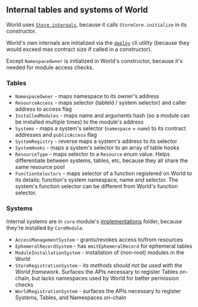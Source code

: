 ## Internal tables and systems of World

World uses [`Store internals`](/store/internals), because it calls `StoreCore.initialize` in its constructor.

World's own internals are initialized via the [`deploy`](https://github.com/latticexyz/mud/blob/main/packages/cli/src/utils/deploy.ts) cli utility (because they would exceed max contract size if called in a constructor).

Except `NamespaceOwner` is initialized in World's constructor, because it's needed for module access checks.

### Tables

- `NamespaceOwner` - maps namespace to its owner's address
- `ResourceAccess` - maps selector (tableId / system selector) and caller address to access flag
- `InstalledModules` - maps name and arguments hash (so a module can be installed multiple times) to the module's address
- `Systems` - maps a system's selector (`namespace` + `name`) to its contract addresses and `publicAccess` flag
- `SystemRegistry` - reverse maps a system's address to its selector
- `SystemHooks` - maps a system's selector to an array of table hooks
- `ResourceType` - maps selector to a `Resource` enum value. Helps differentiate between systems, tables, etc, because they all share the same resource pool
- `FunctionSelectors` - maps selector of a function registered on World to its details: function's system namespace, name and selector. The system's function selector can be different from World's function selector.

### Systems

Internal systems are in `core` module's [implementations](https://github.com/latticexyz/mud/tree/main/packages/world/src/modules/core/implementations) folder, because they're installed by `CoreModule`.

- `AccessManagementSystem` - grants/revokes access to/from resources
- `EphemeralRecordSystem` - has `emitEphemeralRecord` for ephemeral tables
- `ModuleInstallationSystem` - installation of (non-root) modules in the World
- `StoreRegistrationSystem` - _its methods should not be used with the World framework_. Surfaces the APIs necessary to register Tables on-chain, but lacks namespaces used by World for better permission checks
- `WorldRegistrationSystem` - surfaces the APIs necessary to register Systems, Tables, and Namespaces on-chain
